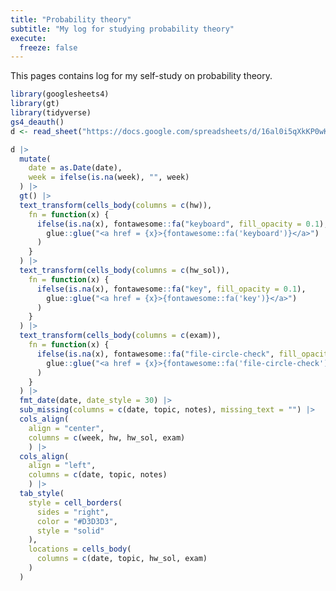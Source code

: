 ```yaml
---
title: "Probability theory"
subtitle: "My log for studying probability theory"
execute:
  freeze: false
---
```


This pages contains log for my self-study on probability theory.

```r
library(googlesheets4)
library(gt)
library(tidyverse)
gs4_deauth()
d <- read_sheet("https://docs.google.com/spreadsheets/d/16al0i5qXkKP0wKX86-TRgB0zpJRbwZywreXhBo--wSk/edit?usp=sharing", sheet = "probs")
```

::: column-screen-right
```r
d |>
  mutate(
    date = as.Date(date),
    week = ifelse(is.na(week), "", week)
  ) |>
  gt() |>
  text_transform(cells_body(columns = c(hw)),
    fn = function(x) {
      ifelse(is.na(x), fontawesome::fa("keyboard", fill_opacity = 0.1),
        glue::glue("<a href = {x}>{fontawesome::fa('keyboard')}</a>")
      )
    }
  ) |>
  text_transform(cells_body(columns = c(hw_sol)),
    fn = function(x) {
      ifelse(is.na(x), fontawesome::fa("key", fill_opacity = 0.1),
        glue::glue("<a href = {x}>{fontawesome::fa('key')}</a>")
      )
    }
  ) |>
  text_transform(cells_body(columns = c(exam)),
    fn = function(x) {
      ifelse(is.na(x), fontawesome::fa("file-circle-check", fill_opacity = 0.1),
        glue::glue("<a href = {x}>{fontawesome::fa('file-circle-check')}</a>")
      )
    }
  ) |>
  fmt_date(date, date_style = 30) |>
  sub_missing(columns = c(date, topic, notes), missing_text = "") |>
  cols_align(
    align = "center", 
    columns = c(week, hw, hw_sol, exam)
    ) |>
  cols_align(
    align = "left", 
    columns = c(date, topic, notes)
    ) |>
  tab_style(
    style = cell_borders(
      sides = "right",
      color = "#D3D3D3",
      style = "solid"
    ),
    locations = cells_body(
      columns = c(date, topic, hw_sol, exam)
    )
  )
```
:::
